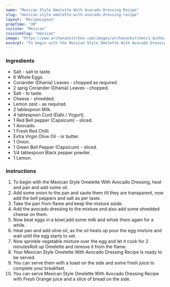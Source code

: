 ---
name: "Mexican Style Omelette With Avocado Dressing Recipe"
slug: "mexican-style-omelette-with-avocado-dressing-recipe"
layout: 'RecipeLayout'
prepTime: "30"
cuisine: "Mexican"
cuisineSlug: "mexican"
image: "https://www.archanaskitchen.com/images/archanaskitchen/1-Author/Pooja_Thakur/mexican_style_omelette_with_avocado_dressing_recipe.jpg"
excerpt: "To begin with the Mexican Style Omelette With Avocado Dressing, heat and pan and add some oil"
---

### Ingredients

- Salt - salt to taste.
- 6 Whole Eggs.
- Coriander (Dhania) Leaves - chopped as required.
- 2 sprig Coriander (Dhania) Leaves - chopped.
- Salt - to taste.
- Cheese - shredded.
- Lemon zest - as required.
- 2 tablespoon Milk.
- 4 tablespoon Curd (Dahi / Yogurt).
- 1 Red Bell pepper (Capsicum) - sliced.
- 1 Avocado.
- 1 Fresh Red Chilli.
- Extra Virgin Olive Oil - or butter.
- 1 Onion.
- 1 Green Bell Pepper (Capsicum) - sliced.
- 1/4 tablespoon Black pepper powder.
- 1 Lemon.

### Instructions

1. To begin with the Mexican Style Omelette With Avocado Dressing, heat and pan and add some oil.
1. Add some onion to the pan and saute them till they are transparent, now add the bell peppers and salt as per taste.
1. Take the pan from flame and keep the mixture aside.
1. Add the avocado dressing to the mixture and also add some shredded cheese on them.
1. Now beat eggs in a bowl,add some milk and whisk them again for a while.
1. Heat pan and add olive oil, as the oil heats up pour the egg mixture and wait until the egg starts to set.
1. Now sprinkle vegetable mixture over the egg and let it cook for 2 minutesRoll up Omelette and remove it from the flame.
1. Your Mexican Style Omelette With Avocado Dressing Recipe Is ready to be served.
1. You can serve them with a toast on the side and some fresh juice to complete your breakfast.
1. You can serve Mexican Style Omelette With Avocado Dressing Recipe with Fresh Orange juice and a slice of bread on the side.
